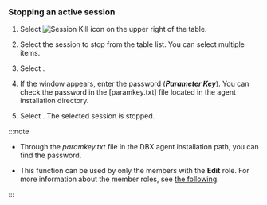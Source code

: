 ### Stopping an active session

1. Select ![Session Kill icon](/img/ico-kill-session.svg) on the upper right of the table.

2. Select the session to stop from the table list. You can select multiple items.

3. Select <Cmdname sid="stop" className="uitext" />.

4. If the <Cmdname sid="session_kill" className="uitext" /> window appears, enter the password (***Parameter Key***). You can check the password in the [paramkey.txt] file located in the agent installation directory.

5. Select <Cmdname sid="apply" className="uitext" />. The selected session is stopped.

:::note

- Through the *paramkey.txt* file in the DBX agent installation path, you can find the password.

- This function can be used by only the members with the **Edit** role. For more information about the member roles, see [the following](../project/project-structure#project-auth).

:::
